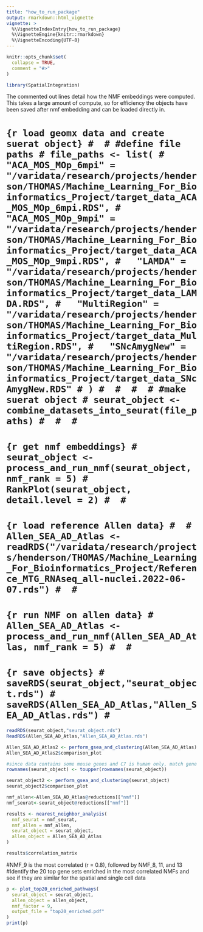 ```yaml
---
title: "how_to_run_package"
output: rmarkdown::html_vignette
vignette: >
  %\VignetteIndexEntry{how_to_run_package}
  %\VignetteEngine{knitr::rmarkdown}
  %\VignetteEncoding{UTF-8}
---
```


```r
knitr::opts_chunk$set(
  collapse = TRUE,
  comment = "#>"
)
```

```r
library(SpatialIntegration)
```


The commented out lines detail how the NMF embeddings were computed. This takes a large amount of compute, so for efficiency the objects have been saved after nmf embedding and can be loaded directly in.

# ```{r load geomx data and create suerat object}
# 
# #define file paths
# file_paths <- list(
#   "ACA_MOS_MOp_6mpi" = "/varidata/research/projects/henderson/THOMAS/Machine_Learning_For_Bioinformatics_Project/target_data_ACA_MOS_MOp_6mpi.RDS",
#   "ACA_MOS_MOp_9mpi" = "/varidata/research/projects/henderson/THOMAS/Machine_Learning_For_Bioinformatics_Project/target_data_ACA_MOS_MOp_9mpi.RDS",
#   "LAMDA" = "/varidata/research/projects/henderson/THOMAS/Machine_Learning_For_Bioinformatics_Project/target_data_LAMDA.RDS",
#   "MultiRegion" = "/varidata/research/projects/henderson/THOMAS/Machine_Learning_For_Bioinformatics_Project/target_data_MultiRegion.RDS",
#   "SNcAmygNew" = "/varidata/research/projects/henderson/THOMAS/Machine_Learning_For_Bioinformatics_Project/target_data_SNcAmygNew.RDS"
# )
# 
# 
# 
# #make suerat object
# seurat_object <- combine_datasets_into_seurat(file_paths)
# 
# 
# ```
# 
# 
# 
# ```{r get nmf embeddings}
# seurat_object <- process_and_run_nmf(seurat_object, nmf_rank = 5)
# RankPlot(seurat_object, detail.level = 2)
# 
# ```
# 
# 
# ```{r load reference Allen data}
# 
# Allen_SEA_AD_Atlas <- readRDS("/varidata/research/projects/henderson/THOMAS/Machine_Learning_For_Bioinformatics_Project/Reference_MTG_RNAseq_all-nuclei.2022-06-07.rds")
# 
# ```
# 
# 
# ```{r run NMF on allen data}
# Allen_SEA_AD_Atlas <- process_and_run_nmf(Allen_SEA_AD_Atlas, nmf_rank = 5)
# 
# ```
# 
# 
# ```{r save objects}
# saveRDS(seurat_object,"seurat_object.rds")
# saveRDS(Allen_SEA_AD_Atlas,"Allen_SEA_AD_Atlas.rds")
# ```

```r

readRDS(seurat_object,"seurat_object.rds")
ReadRDS(Allen_SEA_AD_Atlas,"Allen_SEA_AD_Atlas.rds")


```




```r

Allen_SEA_AD_Atlas2 <- perform_gsea_and_clustering(Allen_SEA_AD_Atlas)
Allen_SEA_AD_Atlas2$comparison_plot

```



```r

#since data contains some mouse genes and C7 is human only, match gene names to those in the MSigDB C7 category
rownames(seurat_object) <- toupper(rownames(seurat_object))

```

```r
seurat_object2 <- perform_gsea_and_clustering(seurat_object)
seurat_object2$comparison_plot
```

```r

nmf_allen<-Allen_SEA_AD_Atlas@reductions[["nmf"]]
nmf_seurat<-seurat_object@reductions[["nmf"]]


```


```r
results <- nearest_neighbor_analysis(
  nmf_seurat = nmf_seurat,
  nmf_allen = nmf_allen,
  seurat_object = seurat_object,
  allen_object = Allen_SEA_AD_Atlas
)

results$correlation_matrix

```


#NMF_9 is the most correlated (r = 0.8), followed by NMF_8, 11, and 13
#Identify the 20 top gene sets enriched in the most correlated NMFs and see if they are similar for the spatial and single cell data


```r
p <- plot_top20_enriched_pathways(
  seurat_object = seurat_object,
  allen_object = allen_object,
  nmf_factor = 9,
  output_file = "top20_enriched.pdf"
)
print(p)

```
